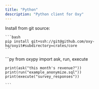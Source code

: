 ```yaml
---
title: "Python"
description: "Python client for Oxy"
---
```


<Steps>
  <Step title="Installation">
    Install from git source:

    ```bash
    pip install git+ssh://git@github.com/oxy-hq/oxyit#subdirectory=crates/core
    ```
  </Step>
  <Step title="Usage">
    ```py
    from oxypy import ask, run, execute
    
    print(ask("this month's revenue?"))
    print(run("example_anonymize.sql"))
    print(execute("survey_responses"))
    
    ```
  </Step>
</Steps>